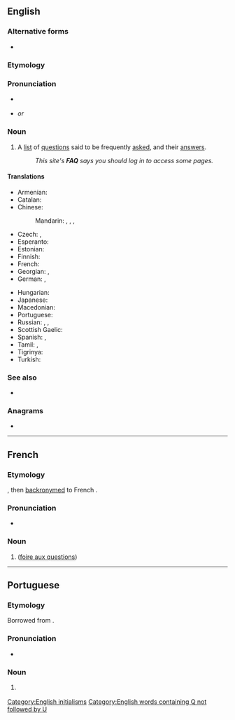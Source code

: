 {{also|faq}}
{{selfref|For the Wiktionary FAQ, see [[Help:FAQ]].}}
==English==

===Alternative forms===
* {{l|en|faq}}

===Etymology===
{{abbreviation of|en|frequently asked questions}}

===Pronunciation===
* {{a|UK|US}} {{IPA|en|/ɛf.eɪ.kjuː/|/fæk/}}
* {{rhymes|en|uː}} ''or'' {{rhymes|en|æk}}

===Noun===
{{wikipedia}}
{{en-noun}}

# {{lb|en|internet}} A [[list]] of [[question]]s said to be frequently [[asked]], and their [[answer]]s.
#: ''This site's '''FAQ''' says you should log in to access some pages.''

====Translations====
{{trans-top|acronym for Frequently Asked Questions}}
* Armenian: {{t|hy|ՀՏՀ}}
* Catalan: {{t+|ca|PMF}}
* Chinese:
*: Mandarin: {{t+|cmn|常見問題|sc=Hani}}, {{t+|cmn|常见问题|tr=chángjiàn wèntí|sc=Hani}}, {{t|cmn|問答集|sc=Hani}}, {{t|cmn|问答集|tr=wèndájí|sc=Hani}}
* Czech: {{t+|cs|ČKD}}, {{t+|cs|ČKO}}
* Esperanto: {{t|eo|OD}}
* Estonian: {{t|et|KKK}}
* Finnish: {{t+|fi|UKK}}
* French: {{t+|fr|FAQ|f}}
* Georgian: {{t|ka|ხ.დ.კ.}}, {{t|ka|ხშირად დასმული შეკითხვები}}
* German: {{t+|de|FAQ|f}} {{q|pl. FAQ, [[FAQs]]}}, {{t|de|HGF}} {{q|[[häufig gestellte Fragen]]}}
{{trans-mid}}
* Hungarian: {{t+|hu|GYIK}}
* Japanese: {{t|ja|よくあるご質問|tr=yoku aru go-shitsumon}}
* Macedonian: {{t+|mk|ЧПП}}
* Portuguese: {{t+|pt|FAQ|m}}
* Russian: {{t+|ru|ЧаВо́|m-p}}, {{t|ru|ча́сто задава́емые вопро́сы}}, {{t|ru|вопро́сы и отве́ты}}
* Scottish Gaelic: {{t|gd|CÀBHA}}
* Spanish: {{t|es|PUF|f-p}}, {{t|es|FAQ}}
* Tamil: {{t|ta|விவிமா}}, {{t+|ta|வினா விடை மாலை}}
* Tigrinya: {{t|ti|ብሕ}}
* Turkish: {{t+|tr|SSS}}
{{trans-bottom}}

===See also===
* {{l|en|RTFM}}

===Anagrams===
* {{anagrams|en|a=afq|qāf}}

[[Category:English initialisms]]
[[Category:English words containing Q not followed by U]]

----

==French==

===Etymology===
{{bor|fr|en|FAQ}}, then [[backronym]]ed to French {{m|fr|foire aux questions}}.

===Pronunciation===
* {{fr-IPA|èf-a-ku}}

===Noun===
{{fr-noun|f|FAQ}}

# {{l|en|FAQ}} ([[foire aux questions]])

----

==Portuguese==

===Etymology===
Borrowed from {{bor|pt|en|FAQ}}.

===Pronunciation===
* {{a|Brazil}} {{IPA|pt|/ˈfak/}}

===Noun===
{{pt-noun|m|s}}

# {{lb|pt|Internet}} {{l|en|FAQ}} {{gloss|webpage containing questions and answers about the website}}